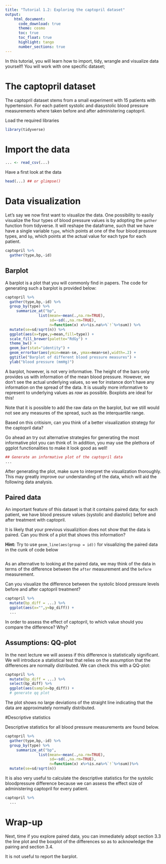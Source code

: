 ```yaml
---
title: "Tutorial 1.2: Exploring the captopril dataset"   
output:
    html_document:
      code_download: true    
      theme: cosmo
      toc: true
      toc_float: true
      highlight: tango
      number_sections: true
---
```


In this tutorial, you will learn how to import, tidy, wrangle and 
visualize data yourself! You will work with one specific dataset;

# The captopril dataset

The captopril dataset stems from a small experiment with
15 patients with hypertension. 
For each patient systolic and diasystolic blood pressure measurements where taken before and after administering captopril.

Load the required libraries

```r
library(tidyverse)
```

# Import the data

```r
... <- read_csv(...)
```

Have a first look at the data

```r
head(...) ## or glimpse()
```

# Data visualization

Let's say we now first want to visualize the data. 
One possibility to easily visualize the four types
of blood pressure values is by adopting the `gather`
function from tidyverse. It will reshape the dataframe,
such that we have have a single variable `type`, which 
points at one of the four blood pressure types, and `bp`,
which points at the actual value for each type 
for each patient.

```r
captopril %>% 
  gather(type,bp,-id)
```

## Barplot

A barplot is a plot that you will commonly find in papers.
The code for generating such a barplot is provided below:

```r
captopril %>% 
  gather(type,bp,-id) %>% 
  group_by(type) %>%
     summarize_at("bp",
               list(mean=~mean(.,na.rm=TRUE),
                    sd=~sd(.,na.rm=TRUE),
                    n=function(x) x%>%is.na%>%`!`%>%sum)) %>%
  mutate(se=sd/sqrt(n)) %>%
  ggplot(aes(x=type,y=mean,fill=type)) + 
  scale_fill_brewer(palette="RdGy") +
  theme_bw() +
  geom_bar(stat="identity") + 
  geom_errorbar(aes(ymin=mean-se, ymax=mean+se),width=.2) +
  ggtitle("Barplot of different blood pressure measures") +
  ylab("blood pressure (mmHg)")
```

A barplot, however, is not very informative. The height of the
bars only provides us with information of the mean blood pressure.
However, we don't see the actual underlying values, so we for
instance don't have any information on the spread of the data.
It is usually more informative to represent to underlying 
values as _raw_ as possible. Boxplots are ideal for this!

Note that it is possible to add the raw data on
the barplot, but we still would not see any measures of the
spread, such as the interquartile range.

Based on this critisism, can you think of a better
visualization strategy for the captopril data?

Go ahead an try out alternative strategies for generating 
the most informative plot you can think of. In addition, 
you may use the plethora of ggplot functionalities
to make it look good as well!

```r
## Generate an informative plot of the captopril data
...
```

After generating the plot, make sure to interpret
the visualization thoroughly. This may greatly improve
our understanding of the data, which will aid the following
data analysis.

## Paired data
An important feature of this dataset is that it contains
paired data; for each patient, we have blood pressure values
(systolic and diastolic) before and after treatment with
captopril.

It is likely that your previous visualizition does not show
that the data is paired. Can you think of a plot that shows this
information? 

**Hint:** Try to use `geom_line(aes(group = id))` for 
visualizing the paired data in the cunk of code below

```r

```


As an alternative to looking at the paired data, we may think 
of the data in terms of the difference between the `after` 
measurement and the `before` measurement.

Can you visualize the difference between the systolic
blood pressure levels before and after captopril treatment?

```r
captopril %>% 
  mutate(bp_diff = ...) %>%
  ggplot(aes(x="",y=bp_diff)) +
  ...
```

In order to assess the effect of captopril, to which
value should you compare the difference? Why?

## Assumptions: QQ-plot

In the next lecture we will assess if this difference is statistically significant. 
We will introduce a statistical test that relies on the assumption that the differences are normally distributed. 
We can check this with a QQ-plot: 

```r
captopril %>% 
  mutate(bp_diff = ...) %>%
  select(bp_diff) %>%
  ggplot(aes(sample=bp_diff)) +
  # generate qq plot
```

The plot shows no large deviations of the straight line indicating that the data are approximately normally distributed. 

#Descriptive statistics

Descriptive statistics for all blood pressure measurements are found below. 

```r
captopril %>% 
  gather(type,bp,-id) %>% 
  group_by(type) %>%
     summarize_at("bp",
               list(mean=~mean(.,na.rm=TRUE),
                    sd=~sd(.,na.rm=TRUE),
                    n=function(x) x%>%is.na%>%`!`%>%sum))%>%
  mutate(se=sd/sqrt(n))
```

It is also very useful to calculate the descriptive statistics for the systolic bloodpressure difference because we can assess the effect size of administering captopril for every patient. 

```r
captopril %>% 
  ...
```


# Wrap-up 

Next, time if you explore paired data, you can immediately adopt section 3.3 the line plot and the boxplot of the differences so as to acknowledge the pairing and section 3.4. 

It is not useful to report the barplot. 





